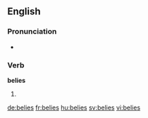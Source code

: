 ==English==

===Pronunciation===
* {{rhymes|aɪz|lang=en}}

===Verb===
'''belies''' {{g|p}}

# {{en-third-person singular of|belie}}

[[de:belies]]
[[fr:belies]]
[[hu:belies]]
[[sv:belies]]
[[vi:belies]]